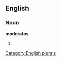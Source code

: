 
==English==

===Noun===
'''moderatos'''

# {{plural of|[[moderato]]}}

[[Category:English plurals]]